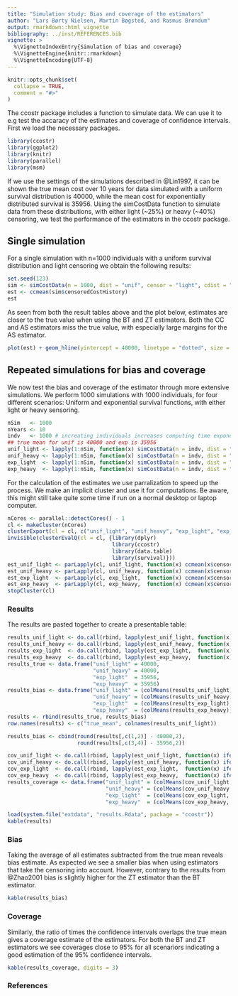 ---
title: "Simulation study: Bias and coverage of the estimators"
author: "Lars Børty Nielsen, Martin Bøgsted, and Rasmus Brøndum"
output: rmarkdown::html_vignette
bibliography: ../inst/REFERENCES.bib
vignette: >
  %\VignetteIndexEntry{Simulation of bias and coverage}
  %\VignetteEngine{knitr::rmarkdown}
  %\VignetteEncoding{UTF-8}
---

```{r setup, include = FALSE}
knitr::opts_chunk$set(
  collapse = TRUE,
  comment = "#>"
)
```


The ccostr package includes a function to simulate data. We can use it to e.g test the accaracy of the estimates and coverage of confidence intervals. First we load the necessary packages.
```{r echo=TRUE, message=FALSE, warning=FALSE}
library(ccostr)
library(ggplot2)
library(knitr)
library(parallel)
library(msm)
```

If we use the settings of the simulations described in @Lin1997, it can be shown the true mean cost over 10 years for data simulated with a uniform survival distribution is 40000, while the mean cost for exponentially distributed survival is 35956. Using the simCostData function to simulate data from these distributions, with either light (~25%) or heavy (~40%) censoring, we test the performance of the estimators in the ccostr package.

## Single simulation
For a single simulation with n=1000 individuals with a uniform survival distribution and light censoring we obtain the following results:
```{r}
set.seed(123)
sim <- simCostData(n = 1000, dist = "unif", censor = "light", cdist = "exp", L = 10)
est <- ccmean(sim$censoredCostHistory)
est
```

As seen from both the result tables above and the plot below, estimates are closer to the true value when using the BT and ZT estimators. Both the CC and AS estimators miss the true value, with especially large margins for the AS estimator.

```{r fig.height=3, fig.width=7}
plot(est) + geom_hline(yintercept = 40000, linetype = "dotted", size = 1)
```

## Repeated simulations for bias and coverage
We now test the bias and coverage of the estimator through more extensive simulations. We perform 1000 simulations with 1000 individuals, for four different scenarios: Uniform and exponential survival functions, with either light or heavy sensoring.
```{r, eval = FALSE}

nSim   <- 1000
nYears <- 10
indv   <- 1000 # increating individuals increases computing time exponential
## true mean for unif is 40000 and exp is 35956
unif_light <- lapply(1:nSim, function(x) simCostData(n = indv, dist = "unif", censor = "light", cdist = "exp", L = nYears))
unif_heavy <- lapply(1:nSim, function(x) simCostData(n = indv, dist = "unif", censor = "heavy", cdist = "exp", L = nYears))
exp_light  <- lapply(1:nSim, function(x) simCostData(n = indv, dist = "exp",  censor = "light", cdist = "exp", L = nYears))
exp_heavy  <- lapply(1:nSim, function(x) simCostData(n = indv, dist = "exp",  censor = "heavy", cdist = "exp", L = nYears))
```

For the calculation of the estimates we use parralization to speed up the process. We make an implicit cluster and use it for computations. Be aware, this might still take quite some time if run on a normal desktop or laptop computer.
```{r, eval = FALSE}
nCores <- parallel::detectCores() - 1
cl <- makeCluster(nCores)
clusterExport(cl = cl, c("unif_light", "unif_heavy", "exp_light", "exp_heavy"))
invisible(clusterEvalQ(cl = cl, {library(dplyr)
                                 library(ccostr)
                                 library(data.table)
                                 library(survival)}))
est_unif_light <- parLapply(cl, unif_light, function(x) ccmean(x$censoredCostHistory, L = 10))
est_unif_heavy <- parLapply(cl, unif_heavy, function(x) ccmean(x$censoredCostHistory, L = 10))
est_exp_light  <- parLapply(cl, exp_light,  function(x) ccmean(x$censoredCostHistory, L = 10))
est_exp_heavy  <- parLapply(cl, exp_heavy,  function(x) ccmean(x$censoredCostHistory, L = 10))
stopCluster(cl)
```

###  Results
The results are pasted together to create a presentable table:
```{r, eval = FALSE}
results_unif_light <- do.call(rbind, lapply(est_unif_light, function(x) x[[3]]))
results_unif_heavy <- do.call(rbind, lapply(est_unif_heavy, function(x) x[[3]]))
results_exp_light  <- do.call(rbind, lapply(est_exp_light,  function(x) x[[3]]))
results_exp_heavy  <- do.call(rbind, lapply(est_exp_heavy,  function(x) x[[3]]))
results_true <- data.frame("unif_light" = 40000,
                           "unif_heavy" = 40000,
                           "exp_light"  = 35956,
                           "exp_heavy"  = 35956)
results_bias <- data.frame("unif_light" = (colMeans(results_unif_light)),
                           "unif_heavy" = (colMeans(results_unif_heavy)),
                           "exp_light"  = (colMeans(results_exp_light)),
                           "exp_heavy"  = (colMeans(results_exp_heavy)))
results <- rbind(results_true, results_bias)
row.names(results) <- c("true_mean", colnames(results_unif_light))

results_bias <- cbind(round(results[,c(1,2)] - 40000,2), 
                      round(results[,c(3,4)] - 35956,2))

cov_unif_light <- do.call(rbind, lapply(est_unif_light, function(x) ifelse(x[[4]][5,] >= 40000 & x[[4]][4,] <= 40000, 1, 0)))
cov_unif_heavy <- do.call(rbind, lapply(est_unif_heavy, function(x) ifelse(x[[4]][5,] >= 40000 & x[[4]][4,] <= 40000, 1, 0)))
cov_exp_light  <- do.call(rbind, lapply(est_exp_light,  function(x) ifelse(x[[4]][5,] >= 35956 & x[[4]][4,] <= 35956, 1, 0)))
cov_exp_heavy  <- do.call(rbind, lapply(est_exp_heavy,  function(x) ifelse(x[[4]][5,] >= 35956 & x[[4]][4,] <= 35956, 1, 0)))
results_coverage <- data.frame("unif_light" = (colMeans(cov_unif_light, na.rm = T)),
                               "unif_heavy" = (colMeans(cov_unif_heavy, na.rm = T)),
                               "exp_light"  = (colMeans(cov_exp_light,  na.rm = T)),
                               "exp_heavy"  = (colMeans(cov_exp_heavy,  na.rm = T)))
```


```{r}
load(system.file("extdata", "results.Rdata", package = "ccostr"))
kable(results)
```

### Bias
Taking the average of all estimates subtracted from the true mean reveals bias estimate. As expected we see a smaller bias when using estimators that take the censoring into account. However, contrary to the results from @Zhao2001 bias is slightly higher for the ZT estimator than the BT estimator.
```{r}
kable(results_bias)
```

### Coverage
Similarly, the ratio of times the confidence intervals overlaps the true mean gives a coverage estimate of the estimators. For both the BT and ZT estimators we see coverages close to 95% for all scenariors indicating a good estimation of the 95% confidence intervals.
```{r}
kable(results_coverage, digits = 3)
```


### References






